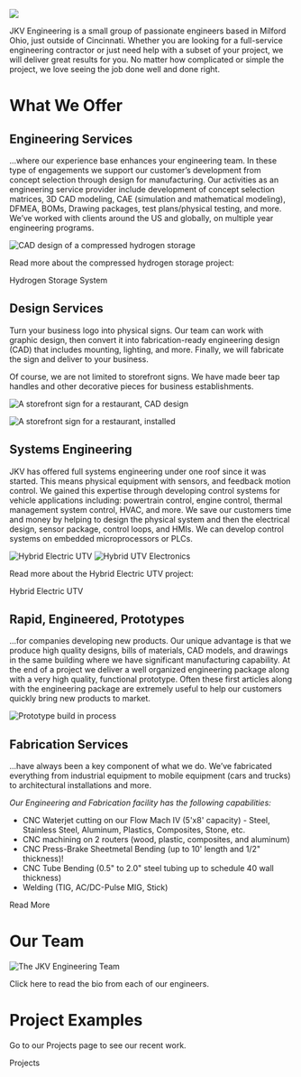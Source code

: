 
![](../../images/hat.jpg)

JKV Engineering is a small group of passionate engineers based in Milford Ohio, just outside of Cincinnati. Whether you are looking for a full-service engineering contractor or just need help with a subset of your project, we will deliver great results for you. No matter how complicated or simple the project, we love seeing the job done well and done right.

# What We Offer 

<h2 id="engineering-services">Engineering Services</h2>

...where our experience base enhances your engineering team.  In these type of engagements we support our customer’s development from concept selection through design for manufacturing.  Our activities as an engineering service provider include development of concept selection matrices, 3D CAD modeling, CAE (simulation and mathematical modeling), DFMEA, BOMs, Drawing packages, test plans/physical testing, and more.  We’ve worked with clients around the US and globally, on multiple year engineering programs.      

![CAD design of a compressed hydrogen storage](../../images/hydrogen-cad-1.jpg)

Read more about the compressed hydrogen storage project:

<div className="btn-multiple-wrapper">
  <Link to="/projects/hydrogen-storage-system/" className="btn btn-yellow">Hydrogen Storage System</Link>
</div>

<h2 id="design-services">Design Services</h2>

Turn your business logo into physical signs. Our team can work with graphic design, then convert it into fabrication-ready engineering design (CAD) that includes mounting, lighting, and more. Finally, we will fabricate the sign and deliver to your business.

Of course, we are not limited to storefront signs. We have made beer tap handles and other decorative pieces for business establishments.

![A storefront sign for a restaurant, CAD design](../../images/fabrication/examples/butcher_block_2.jpg)

![A storefront sign for a restaurant, installed](../../images/fabrication/examples/butcher_block.jpg)

<h2 id="systems-engineering">Systems Engineering</h2>

JKV has offered full systems engineering under one roof since it was started.  This means physical equipment with sensors, and feedback motion control.  We gained this expertise through developing control systems for vehicle applications including: powertrain control, engine control, thermal management system control, HVAC, and more.  We save our customers time and money by helping to design the physical system and then the electrical design, sensor package, control loops, and HMIs.    We can develop control systems on embedded microprocessors or PLCs.

![Hybrid Electric UTV](../../images/exergi_2.jpg)
![Hybrid UTV Electronics](../../images/exergi_30.jpg)

Read more about the Hybrid Electric UTV project:

<div className="btn-multiple-wrapper">
  <Link to="/projects/exergi-utv/" className="btn btn-yellow">Hybrid Electric UTV</Link>
</div>

<h2 id="rapid-engineered-prototypes">Rapid, Engineered, Prototypes</h2>

...for companies developing new products.   Our unique advantage is that we produce high quality designs, bills of materials, CAD models, and drawings in the same building where we have significant manufacturing capability.  At the end of a project we deliver a well organized engineering package along with a very high quality, functional prototype.  Often these first articles along with the engineering package are extremely useful to help our customers quickly bring new products to market.

![Prototype build in process](../../images/fabrication/examples/three_wheeler.jpg)

<h2 id="fabrication-services">Fabrication Services</h2>

...have always been a key component of what we do.  We’ve fabricated everything from industrial equipment to mobile equipment (cars and trucks) to architectural installations and more.

_Our Engineering and Fabrication facility has the following capabilities:_

- CNC Waterjet cutting on our Flow Mach IV (5'x8' capacity) - Steel, Stainless Steel, Aluminum, Plastics, Composites, Stone, etc.
- CNC machining on 2 routers (wood, plastic, composites, and aluminum)
- CNC Press-Brake Sheetmetal Bending (up to 10' length and 1/2" thickness)!
- CNC Tube Bending (0.5" to 2.0" steel tubing up to schedule 40 wall thickness)
- Welding (TIG, AC/DC-Pulse MIG, Stick)

<div className="btn-multiple-wrapper">
  <Link to="/about/fabrication" className="btn btn-yellow">Read More</Link>
</div>

# Our Team

![The JKV Engineering Team](../../images/team_photo.png)

Click <Link to="/team">here</Link> to read the bio from each of our engineers.

# Project Examples

Go to our Projects page to see our recent work.

<div className="btn-multiple-wrapper">
  <Link to="/projects" className="btn btn-yellow">Projects</Link>
</div>